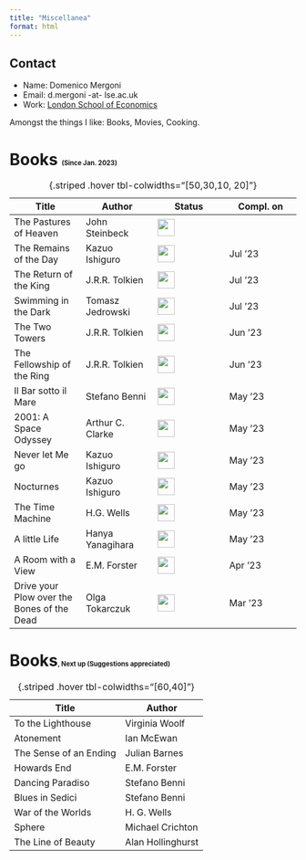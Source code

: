 ```yaml
---
title: "Miscellanea"
format: html
---
```


::: column-margin
::: callout-note
## Contact

-   Name: Domenico Mergoni
-   Email: d.mergoni -at- lse.ac.uk
-   Work: [London School of Economics](https://www.lse.ac.uk/mathematics)
:::
:::

Amongst the things I like: Books, Movies, Cooking.

<h1>Books <small><small><small><small><small> (Since Jan. 2023)</small></small></small></small></small></h1>

| Title                                      | Author           | Status                                | Compl. on |
|------------------|------------------|------------------|------------------|
| The Pastures of Heaven     | John Steinbeck   | ![](../images/50.png){width="0.8cm"} |          |
| The Remains of the Day                     | Kazuo Ishiguro   | ![](../images/100.png){width="0.8cm"} | Jul '23         |
| The Return of the King                     | J.R.R. Tolkien   | ![](../images/100.png){width="0.8cm"} | Jul '23   |
| Swimming in the Dark                       | Tomasz Jedrowski | ![](../images/100.png){width="0.8cm"} | Jul '23   |
| The Two Towers                             | J.R.R. Tolkien   | ![](../images/100.png){width="0.8cm"} | Jun '23   |
| The Fellowship of the Ring                 | J.R.R. Tolkien   | ![](../images/100.png){width="0.8cm"} | Jun '23   |
| Il Bar sotto il Mare                       | Stefano Benni    | ![](../images/100.png){width="0.8cm"} | May '23   |
| 2001: A Space Odyssey                      | Arthur C. Clarke | ![](../images/100.png){width="0.8cm"} | May '23   |
| Never let Me go                            | Kazuo Ishiguro   | ![](../images/100.png){width="0.8cm"} | May '23   |
| Nocturnes                                  | Kazuo Ishiguro   | ![](../images/100.png){width="0.8cm"} | May '23   |
| The Time Machine                           | H.G. Wells       | ![](../images/100.png){width="0.8cm"} | May '23   |
| A little Life                              | Hanya Yanagihara | ![](../images/100.png){width="0.8cm"} | May '23   |
| A Room with a View                         | E.M. Forster     | ![](../images/100.png){width="0.8cm"} | Apr '23   |
| Drive your Plow over the Bones of the Dead | Olga Tokarczuk   | ![](../images/100.png){width="0.8cm"} | Mar '23   |

: {.striped .hover tbl-colwidths="\[50,30,10, 20\]"}

<h1>Books<small><small><small><small><small>, Next up (Suggestions appreciated)</small></small></small></small></small></h1>

| Title                  | Author            |
|------------------------|-------------------|
| To the Lighthouse      | Virginia Woolf    |
| Atonement              | Ian McEwan        |
| The Sense of an Ending | Julian Barnes     |
| Howards End            | E.M. Forster      |
| Dancing Paradiso       | Stefano Benni     |
| Blues in Sedici        | Stefano Benni     |
| War of the Worlds      | H. G. Wells       |
| Sphere                 | Michael Crichton  |
| The Line of Beauty     | Alan Hollinghurst |

: {.striped .hover tbl-colwidths="\[60,40\]"}
